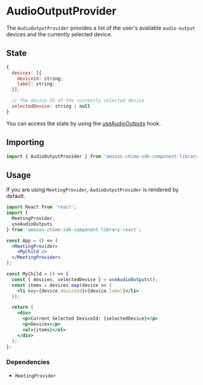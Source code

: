 <Meta title="SDK Providers/AudioOutputProvider" />

# AudioOutputProvider

The `AudioOutputProvider` provides a list of the user's available `audio-output` devices and the currently selected device.

## State

```javascript
{
  devices: [{
    deviceId: string;
    label: string;
  }],

  // The device ID of the currently selected device
  selectedDevice: string | null
}

```

You can access the state by using the [useAudioOutputs](/?path=/docs/sdk-hooks-useaudiooutputs--page) hook.

## Importing

```javascript
import { AudioOutputProvider } from 'amazon-chime-sdk-component-library-react';
```

## Usage

If you are using `MeetingProvider`, `AudioOutputProvider` is rendered by default.

```jsx
import React from 'react';
import {
  MeetingProvider,
  useAudioOutputs
} from 'amazon-chime-sdk-component-library-react';

const App = () => (
  <MeetingProvider>
    <MyChild />
  </MeetingProvider>
);

const MyChild = () => {
  const { devices, selectedDevice } = useAudioOutputs();
  const items = devices.map(device => (
    <li key={device.deviceId}>{device.label}</li>
  ));

  return (
    <div>
      <p>Current Selected DeviceId: {selectedDevice}</p>
      <p>Devices</p>
      <ul>{items}</ul>
    </div>
  );
};
```

### Dependencies

- `MeetingProvider`
